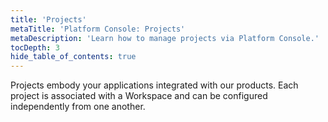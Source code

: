```yaml
---
title: 'Projects'
metaTitle: 'Platform Console: Projects'
metaDescription: 'Learn how to manage projects via Platform Console.'
tocDepth: 3
hide_table_of_contents: true
---
```


<TopBlock title={frontMatter.title}>

Projects embody your applications integrated with our products. Each project is associated with a Workspace and can be configured independently from one another.

</TopBlock>
